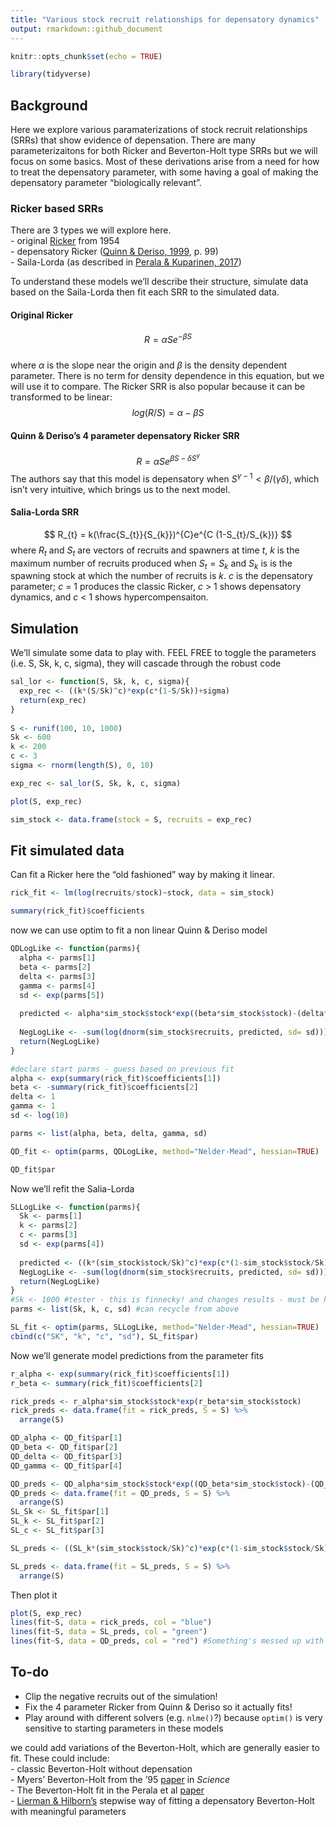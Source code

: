 ```yaml
---
title: "Various stock recruit relationships for depensatory dynamics"
output: rmarkdown::github_document
---
```


```r
knitr::opts_chunk$set(echo = TRUE)
```

```r
library(tidyverse)
```

## Background  
Here we explore various paramaterizations of stock recruit relationships (SRRs) that show evidence of depensation. There are many parameterizaitons for both Ricker and Beverton-Holt type SRRs but we will focus on some basics. Most of these derivations arise from a need for how to treat the depensatory parameter, with some having a goal of making the depensatory parameter "biologically relevant".    

### Ricker based SRRs  
There are 3 types we will explore here.  
- original [Ricker](https://cdnsciencepub.com/doi/10.1139/f54-039) from 1954   
- depensatory Ricker ([Quinn & Deriso, 1999](https://books.google.ca/books/about/Quantitative_Fish_Dynamics.html?id=5FVBj8jnh6sC&redir_esc=y), p. 99)  
- Saila-Lorda (as described in [Perala & Kuparinen, 2017](http://dx.doi.org/10.1098/rspb.2017.1284))  

To understand these models we'll describe their structure, simulate data based on the Saila-Lorda then fit each SRR to the simulated data.  

#### Original Ricker  
$$ R = \alpha Se^{-\beta S} $$  
where $\alpha$ is the slope near the origin and $\beta$ is the density dependent parameter. There is no term for density dependence in this equation, but we will use it to compare. The Ricker SRR is also popular because it can be transformed to be linear:  
$$ log(R/S) = \alpha - \beta S $$  

#### Quinn & Deriso's 4 parameter depensatory Ricker SRR  
$$ R = \alpha Se^{\beta S - \delta S^{\gamma }} $$
The authors say that this model is depensatory when $S^{\gamma -1} < \beta / (\gamma \delta)$, which isn't very intuitive, which brings us to the next model.    

#### Salia-Lorda SRR  
$$ R_{t} = k(\frac{S_{t}}{S_{k}})^{C}e^{C (1-S_{t}/S_{k})} $$
where $R_{t}$ and $S_{t}$ are vectors of recruits and spawners at time *t*, *k* is the maximum number of recruits produced when $S_{t} = S_{k}$ and $S_{k}$ is is the spawning stock at which the number of recruits is *k*. *c* is the depensatory parameter; *c* = 1 produces the classic Ricker, *c* > 1 shows depensatory dynamics, and *c* < 1 shows hypercompensaiton.  

## Simulation  
We'll simulate some data to play with. FEEL FREE to toggle the parameters (i.e. S, Sk, k, c, sigma), they will cascade through the robust code  

```r
sal_lor <- function(S, Sk, k, c, sigma){
  exp_rec <- ((k*(S/Sk)^c)*exp(c*(1-S/Sk))+sigma)
  return(exp_rec)
}
  
S <- runif(100, 10, 1000)
Sk <- 600
k <- 200
c <- 3
sigma <- rnorm(length(S), 0, 10)

exp_rec <- sal_lor(S, Sk, k, c, sigma)

plot(S, exp_rec)

sim_stock <- data.frame(stock = S, recruits = exp_rec)
```  

## Fit simulated data  
Can fit a Ricker here the "old fashioned" way by making it linear.  

```r
rick_fit <- lm(log(recruits/stock)~stock, data = sim_stock)

summary(rick_fit)$coefficients
```

now we can use optim to fit a non linear Quinn & Deriso model  
```r
QDLogLike <- function(parms){
  alpha <- parms[1]
  beta <- parms[2]
  delta <- parms[3]
  gamma <- parms[4]
  sd <- exp(parms[5])
  
  predicted <- alpha*sim_stock$stock*exp((beta*sim_stock$stock)-(delta*sim_stock$stock^gamma))
  
  NegLogLike <- -sum(log(dnorm(sim_stock$recruits, predicted, sd= sd)))
  return(NegLogLike)
}

#declare start parms - guess based on previous fit 
alpha <- exp(summary(rick_fit)$coefficients[1])
beta <- -summary(rick_fit)$coefficients[2]
delta <- 1
gamma <- 1
sd <- log(10)

parms <- list(alpha, beta, delta, gamma, sd)

QD_fit <- optim(parms, QDLogLike, method="Nelder-Mead", hessian=TRUE)

QD_fit$par
```

Now we'll refit the Salia-Lorda  
```r
SLLogLike <- function(parms){
  Sk <- parms[1]
  k <- parms[2]
  c <- parms[3]
  sd <- exp(parms[4])
  
  predicted <- ((k*(sim_stock$stock/Sk)^c)*exp(c*(1-sim_stock$stock/Sk)))  
  NegLogLike <- -sum(log(dnorm(sim_stock$recruits, predicted, sd= sd)))
  return(NegLogLike)
}
#Sk <- 1000 #tester - this is finnecky! and changes results - must be hitting local minima
parms <- list(Sk, k, c, sd) #can recycle from above

SL_fit <- optim(parms, SLLogLike, method="Nelder-Mead", hessian=TRUE)
cbind(c("SK", "k", "c", "sd"), SL_fit$par)
```

Now we'll generate model predictions from the parameter fits   
```r
r_alpha <- exp(summary(rick_fit)$coefficients[1])
r_beta <- summary(rick_fit)$coefficients[2]

rick_preds <- r_alpha*sim_stock$stock*exp(r_beta*sim_stock$stock)
rick_preds <- data.frame(fit = rick_preds, S = S) %>%
  arrange(S)

QD_alpha <- QD_fit$par[1]
QD_beta <- QD_fit$par[2]
QD_delta <- QD_fit$par[3]
QD_gamma <- QD_fit$par[4]

QD_preds <- QD_alpha*sim_stock$stock*exp((QD_beta*sim_stock$stock)-(QD_delta*sim_stock$stock^QD_gamma))
QD_preds <- data.frame(fit = QD_preds, S = S) %>%
  arrange(S) 
SL_Sk <- SL_fit$par[1]
SL_k <- SL_fit$par[2]
SL_c <- SL_fit$par[3]

SL_preds <- ((SL_k*(sim_stock$stock/Sk)^c)*exp(c*(1-sim_stock$stock/Sk)))  

SL_preds <- data.frame(fit = SL_preds, S = S) %>%
  arrange(S)
```

Then plot it
```r
plot(S, exp_rec)
lines(fit~S, data = rick_preds, col = "blue")
lines(fit~S, data = SL_preds, col = "green")
lines(fit~S, data = QD_preds, col = "red") #Something's messed up with the QD model!
```

## To-do  
- Clip the negative recruits out of the simulation!  
- Fix the 4 parameter Ricker from Quinn & Deriso so it actually fits!  
- Play around with different solvers (e.g. `nlme()`?) because `optim()` is very sensitive to starting parameters in these models  

we could add variations of the Beverton-Holt, which are generally easier to fit. These could include:  
- classic Beverton-Holt without depensation  
- Myers' Beverton-Holt from the '95 [paper](https://www.science.org/doi/10.1126/science.269.5227.1106) in *Science*  
- The Beverton-Holt fit in the Perala et al [paper](https://royalsocietypublishing.org/doi/10.1098/rsbl.2021.0439)  
- [Lierman & Hilborn's](https://cdnsciencepub.com/doi/abs/10.1139/f97-105) stepwise way of fitting a depensatory Beverton-Holt with meaningful parameters  
